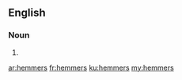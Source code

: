 ==English==

===Noun===
{{head|en|noun plural form}}

# {{plural of|hemmer|lang=en}}

[[ar:hemmers]]
[[fr:hemmers]]
[[ku:hemmers]]
[[my:hemmers]]